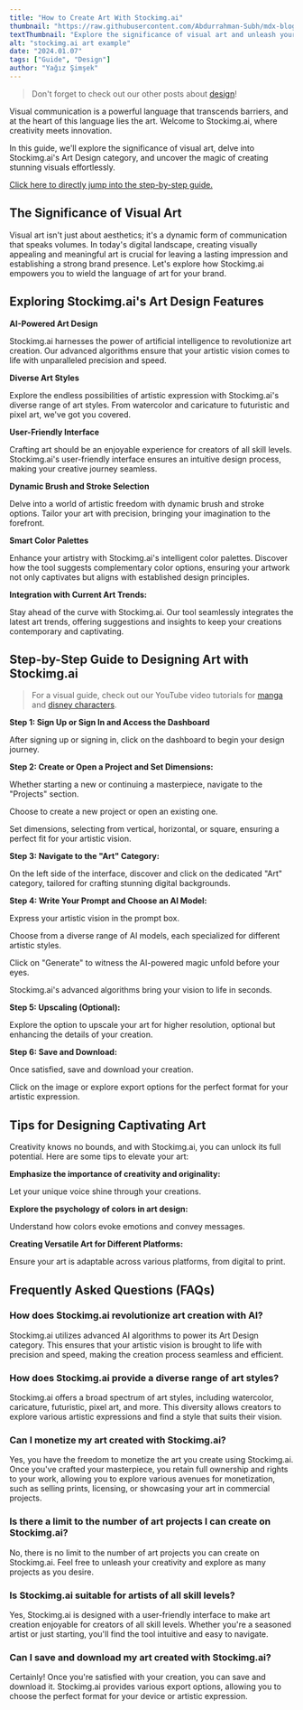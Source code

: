 ```yaml
---
title: "How to Create Art With Stockimg.ai"
thumbnail: "https://raw.githubusercontent.com/Abdurrahman-Subh/mdx-blog/main/images/art.png"
textThumbnail: "Explore the significance of visual art and unleash your creativity with Stockimg.ai's Art Design category. Discover the AI-powered features, diverse art styles, user-friendly interface, dynamic brush options, smart color palettes, and integration with current art trends. Follow a step-by-step guide to design art effortlessly. Tips include emphasizing creativity, understanding color psychology, and creating versatile art for different platforms."
alt: "stockimg.ai art example"
date: "2024.01.07"
tags: ["Guide", "Design"]
author: "Yağız Şimşek"
---
```


<CustomImage
    src="https://raw.githubusercontent.com/Abdurrahman-Subh/mdx-blog/main/images/art.png"
    alt="stockimg.ai art example"
/>

> Don't forget to check out our other posts about [design](https://stockimg.ai/blog/design)!

Visual communication is a powerful language that transcends barriers, and at the heart of this language lies the art. Welcome to Stockimg.ai, where creativity meets innovation. 

In this guide, we'll explore the significance of visual art, delve into Stockimg.ai's Art Design category, and uncover the magic of creating stunning visuals effortlessly.

[Click here to directly jump into the step-by-step guide.](https://stockimg.ai/blog/design/how-to-design-art-with-stockimg#step-by-step-guide-to-designing-art-with-stockimgai)

## The Significance of Visual Art

Visual art isn't just about aesthetics; it's a dynamic form of communication that speaks volumes. In today's digital landscape, creating visually appealing and meaningful art is crucial for leaving a lasting impression and establishing a strong brand presence. Let's explore how Stockimg.ai empowers you to wield the language of art for your brand.

## Exploring Stockimg.ai's Art Design Features

**AI-Powered Art Design**

Stockimg.ai harnesses the power of artificial intelligence to revolutionize art creation. Our advanced algorithms ensure that your artistic vision comes to life with unparalleled precision and speed.

**Diverse Art Styles**

Explore the endless possibilities of artistic expression with Stockimg.ai's diverse range of art styles. From watercolor and caricature to futuristic and pixel art, we've got you covered.

**User-Friendly Interface**

Crafting art should be an enjoyable experience for creators of all skill levels. Stockimg.ai's user-friendly interface ensures an intuitive design process, making your creative journey seamless.

**Dynamic Brush and Stroke Selection**

Delve into a world of artistic freedom with dynamic brush and stroke options. Tailor your art with precision, bringing your imagination to the forefront.

**Smart Color Palettes**

Enhance your artistry with Stockimg.ai's intelligent color palettes. Discover how the tool suggests complementary color options, ensuring your artwork not only captivates but aligns with established design principles.

**Integration with Current Art Trends:**

Stay ahead of the curve with Stockimg.ai. Our tool seamlessly integrates the latest art trends, offering suggestions and insights to keep your creations contemporary and captivating.

## Step-by-Step Guide to Designing Art with Stockimg.ai

> For a visual guide, check out our YouTube video tutorials for [manga](https://www.youtube.com/watch?v=xdIjYIkEPAk) and [disney characters](https://www.youtube.com/watch?v=Z9XXch4who8&t=14s).

**Step 1: Sign Up or Sign In and Access the Dashboard**

<CustomImage
    src="https://raw.githubusercontent.com/Abdurrahman-Subh/mdx-blog/main/images/stockimg-home.png"
    alt="dashboard"
/>

After signing up or signing in, click on the dashboard to begin your design journey.

**Step 2: Create or Open a Project and Set Dimensions:**

<CustomImage
    src="https://raw.githubusercontent.com/Abdurrahman-Subh/mdx-blog/main/images/stockimg-dashboard.png"
    alt="creating a new project"
/>

Whether starting a new or continuing a masterpiece, navigate to the "Projects" section.

Choose to create a new project or open an existing one.

Set dimensions, selecting from vertical, horizontal, or square, ensuring a perfect fit for your artistic vision.

**Step 3: Navigate to the "Art" Category:**

<CustomImage
    src="https://raw.githubusercontent.com/Abdurrahman-Subh/mdx-blog/main/images/stockimg-art-category.png"
    alt="stockimg.ai art category"
/>

On the left side of the interface, discover and click on the dedicated "Art" category, tailored for crafting stunning digital backgrounds.

**Step 4: Write Your Prompt and Choose an AI Model:**

<CustomImage
    src="https://raw.githubusercontent.com/Abdurrahman-Subh/mdx-blog/main/images/stockimg-art-create.gif"
    alt="stockimg.ai writing prompts and choosing ai model"
/>

Express your artistic vision in the prompt box.

Choose from a diverse range of AI models, each specialized for different artistic styles.

Click on "Generate" to witness the AI-powered magic unfold before your eyes.

Stockimg.ai's advanced algorithms bring your vision to life in seconds.

**Step 5: Upscaling (Optional):**

<CustomImage
    src="https://raw.githubusercontent.com/Abdurrahman-Subh/mdx-blog/main/images/stockimg-art-upscale.gif"
    alt="stockimg.ai art upscaling"
/>

Explore the option to upscale your art for higher resolution, optional but enhancing the details of your creation.

**Step 6: Save and Download:**

<CustomImage
    src="https://raw.githubusercontent.com/Abdurrahman-Subh/mdx-blog/main/images/stockimg-art-download.gif"
    alt="stockimg.ai saving"
/>

Once satisfied, save and download your creation.

Click on the image or explore export options for the perfect format for your artistic expression.

## Tips for Designing Captivating Art

Creativity knows no bounds, and with Stockimg.ai, you can unlock its full potential. Here are some tips to elevate your art:

**Emphasize the importance of creativity and originality:**

Let your unique voice shine through your creations.

**Explore the psychology of colors in art design:**

Understand how colors evoke emotions and convey messages.

**Creating Versatile Art for Different Platforms:**

Ensure your art is adaptable across various platforms, from digital to print.

## Frequently Asked Questions (FAQs)

### How does Stockimg.ai revolutionize art creation with AI?

Stockimg.ai utilizes advanced AI algorithms to power its Art Design category. This ensures that your artistic vision is brought to life with precision and speed, making the creation process seamless and efficient.

### How does Stockimg.ai provide a diverse range of art styles?

Stockimg.ai offers a broad spectrum of art styles, including watercolor, caricature, futuristic, pixel art, and more. This diversity allows creators to explore various artistic expressions and find a style that suits their vision.

### Can I monetize my art created with Stockimg.ai?

Yes, you have the freedom to monetize the art you create using Stockimg.ai. Once you've crafted your masterpiece, you retain full ownership and rights to your work, allowing you to explore various avenues for monetization, such as selling prints, licensing, or showcasing your art in commercial projects.

### Is there a limit to the number of art projects I can create on Stockimg.ai?

No, there is no limit to the number of art projects you can create on Stockimg.ai. Feel free to unleash your creativity and explore as many projects as you desire.

### Is Stockimg.ai suitable for artists of all skill levels?

Yes, Stockimg.ai is designed with a user-friendly interface to make art creation enjoyable for creators of all skill levels. Whether you're a seasoned artist or just starting, you'll find the tool intuitive and easy to navigate.

### Can I save and download my art created with Stockimg.ai?

Certainly! Once you're satisfied with your creation, you can save and download it. Stockimg.ai provides various export options, allowing you to choose the perfect format for your device or artistic expression.